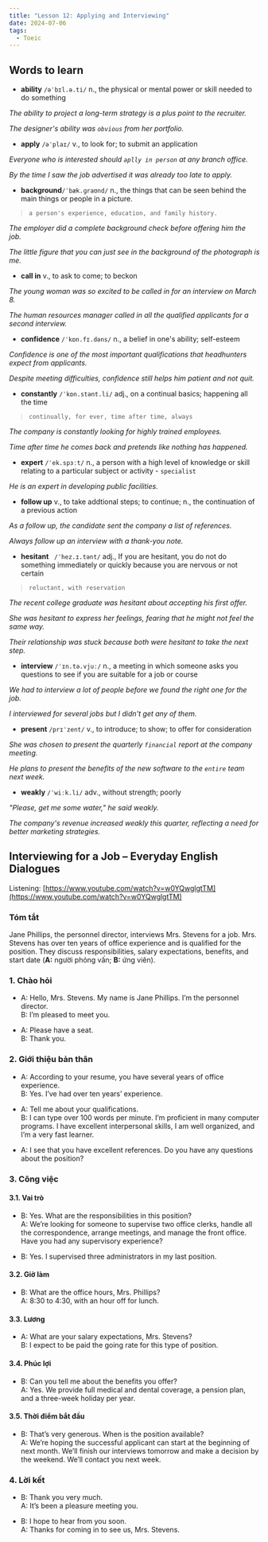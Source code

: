 ```yaml
---
title: "Lesson 12: Applying and Interviewing"
date: 2024-07-06
tags: 
  - Toeic
---
```

## Words to learn

- **ability** `/əˈbɪl.ə.ti/` n., the physical or mental power or skill needed to do something

*The ability to project a long-term strategy is a plus point to the recruiter.*

*The designer's ability was `obvious` from her portfolio.*

- **apply** `/əˈplaɪ/` v., to look for; to submit an application

*Everyone who is interested should `aplly in person` at any branch office.*

*By the time I saw the job advertised it was already too late to apply.*

- **background**`/ˈbæk.ɡraʊnd/` n., the things that can be seen behind the main things or people in a picture.

> `a person's experience, education, and family history.`

*The employer did a complete background check before offering him the job.*

*The little figure that you can just see in the background of the photograph is me.*

- **call in** v., to ask to come; to beckon 

*The young woman was so excited to be called in for an interview on March 8.*

*The human resources manager called in all the qualified applicants for a second interview.*

- **confidence** `/ˈkɒn.fɪ.dəns/` n., a belief in one's ability; self-esteem

*Confidence is one of the most important qualifications that headhunters expect from applicants.*

*Despite meeting difficulties, confidence still helps him patient and not quit.*

- **constantly** `/ˈkɒn.stənt.li/` adj., on a continual basics; happening all the time

> `continually, for ever, time after time, always`

*The company is constantly looking for highly trained employees.*

*Time after time he comes back and pretends like nothing has happened.*

- **expert** `/ˈek.spɜːt/` n., a person with a high level of knowledge or skill relating to a particular subject or activity - `specialist`

*He is an expert in developing public facilities.*

- **follow up** v., to take addtional steps; to continue; n., the continuation of a previous action

*As a follow up, the candidate sent the company a list of references.*

*Always follow up an interview with a thank-you note.*

- **hesitant** ` /ˈhez.ɪ.tənt/` adj., If you are hesitant, you do not do something immediately or quickly because you are nervous or not certain 

> `reluctant, with reservation`

*The recent college graduate was hesitant about accepting his first offer.*

*She was hesitant to express her feelings, fearing that he might not feel the same way.*

*Their relationship was stuck because both were hesitant to take the next step.*

- **interview** `/ˈɪn.tə.vjuː/` n., a meeting in which someone asks you questions to see if you are suitable for a job or course

*We had to interview a lot of people before we found the right one for the job.*

*I interviewed for several jobs but I didn't get any of them.*

- **present** `/prɪˈzent/` v., to introduce; to show; to offer for consideration 

*She was chosen to present the quarterly `financial` report at the company meeting.*

*He plans to present the benefits of the new software to the `entire` team next week.*

- **weakly** `/ˈwiːk.li/` adv., without strength; poorly

*"Please, get me some water," he said weakly.*

*The company's revenue increased weakly this quarter, reflecting a need for better marketing strategies.*

## Interviewing for a Job – Everyday English Dialogues

Listening: [https://www.youtube.com/watch?v=w0YQwglgtTM](https://www.youtube.com/watch?v=w0YQwglgtTM)

### Tóm tắt

Jane Phillips, the personnel director, interviews Mrs. Stevens for a job. Mrs. Stevens has over ten years of office experience and is qualified for the position. They discuss responsibilities, salary expectations, benefits, and start date (**A:** người phỏng vấn; **B:** ứng viên).
### 1. Chào hỏi

- A: Hello, Mrs. Stevens. My name is Jane Phillips.  I’m the personnel director.
<br/> B: I’m pleased to meet you.

- A: Please have a seat.
<br/> B: Thank you.

### 2. Giới thiệu bản thân

- A: According to your resume, you have  several years of office experience. 
<br/> B: Yes. I’ve had over ten years’ experience.

- A: Tell me about your qualifications.
<br/> B: I can type over 100 words per minute.  I’m proficient in many computer programs. I have excellent interpersonal skills, I am  well organized, and I’m a very fast learner.

- A: I see that you have excellent references.  Do you have any questions about the position?

### 3. Công việc

#### 3.1. Vai trò

- B: Yes. What are the responsibilities in this position?
<br/>A: We’re looking for someone to supervise two  office clerks, handle all the correspondence, arrange meetings, and manage the front office.  Have you had any supervisory experience?

- B: Yes. I supervised three  administrators in my last position.

#### 3.2. Giờ làm

- B: What are the office hours, Mrs. Phillips?
<br/>A: 8:30 to 4:30, with an hour off for lunch.

#### 3.3. Lương

- A: What are your salary expectations, Mrs. Stevens?
<br/>B: I expect to be paid the going  rate for this type of position.

#### 3.4. Phúc lợi

- B: Can you tell me about the benefits you offer?
<br/>A: Yes. We provide full medical and dental coverage,  a pension plan, and a three-week holiday per year.

#### 3.5. Thời điểm bắt đầu

- B: That’s very generous. When is the position available?
<br/>A: We’re hoping the successful applicant can start  at the beginning of next month. We’ll finish our interviews tomorrow and make a decision by the weekend. We’ll contact you next week. 

### 4. Lời kết

- B: Thank you very much.
<br/>A: It’s been a pleasure meeting you. 

- B: I hope to hear from you soon. 
<br/> A: Thanks for coming in to see us, Mrs. Stevens.

